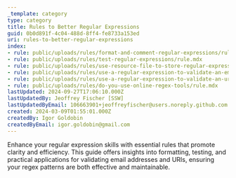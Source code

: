 ```yaml
---
_template: category
type: category
title: Rules to Better Regular Expressions
guid: 0b0d891f-4c04-488d-8ff4-fe8733a153ed
uri: rules-to-better-regular-expressions
index:
- rule: public/uploads/rules/format-and-comment-regular-expressions/rule.mdx
- rule: public/uploads/rules/test-regular-expressions/rule.mdx
- rule: public/uploads/rules/use-resource-file-to-store-regular-expressions/rule.mdx
- rule: public/uploads/rules/use-a-regular-expression-to-validate-an-email-address/rule.mdx
- rule: public/uploads/rules/use-a-regular-expression-to-validate-an-uri/rule.mdx
- rule: public/uploads/rules/do-you-use-online-regex-tools/rule.mdx
lastUpdated: 2024-09-27T17:06:10.000Z
lastUpdatedBy: Jeoffrey Fischer [SSW]
lastUpdatedByEmail: 106663901+jeoffreyfischer@users.noreply.github.com
created: 2024-03-09T01:55:01.000Z
createdBy: Igor Goldobin
createdByEmail: igor.goldobin@gmail.com
---
```


Enhance your regular expression skills with essential rules that promote clarity and efficiency. This guide offers insights into formatting, testing, and practical applications for validating email addresses and URIs, ensuring your regex patterns are both effective and maintainable.
